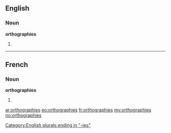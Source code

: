 ==English==

===Noun===
'''orthographies'''

# {{plural of|[[orthography]]}}

[[Category:English plurals ending in "-ies"]]

----

==French==

===Noun===
'''orthographies''' {{f}}

# {{plural of|[[orthographie]]|lang=fr}}

[[ar:orthographies]]
[[eo:orthographies]]
[[fr:orthographies]]
[[my:orthographies]]
[[no:orthographies]]
